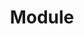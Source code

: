---
title: 'Module'
description: 'Building flows for complex LLM pipelines'
icon: 'circle-nodes'
---